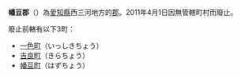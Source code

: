 {{日本郡 (廢除)
| 郡 = 幡豆郡
| 日文原名 = 幡豆郡
| 平假名 = はずぐん
| 羅馬字拼音 = Hazu-gun
| 廢除時間 = 2011年4月1日
| 廢除理由 = 無管轄町村
| 廢除時處置 = 
| 現在自治體 = 
| 地圖 =
| 都道府縣 = 愛知縣
| 編號 = 
| 町 = 3
| 村 = 
| 經度 = 
| 緯度 = 
| 註記 = 
|}}
'''幡豆郡'''（{{jpn|j=幡豆郡|hg=はずぐん|rm=Hazu gun|f=y}}）為[[愛知縣|愛知縣]]西三河地方的[[郡|郡]]。2011年4月1日因無管轄町村而廢止。

廢止前轄有以下3町：
* [[一色町|一色町]]（いっしきちょう）
* [[吉良町|吉良町]]（きらちょう）
* [[幡豆町|幡豆町]]（はずちょう）

{{三河國的郡}}
{{愛知縣}}
{{日本地理小作品}}